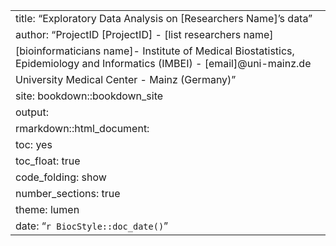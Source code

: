 ---
title: "Exploratory Data Analysis on [Researchers Name]'s data"
author: "ProjectID [ProjectID] - [list researchers name]</br>
  [bioinformaticians name]- Institute of Medical Biostatistics, Epidemiology and Informatics (IMBEI) - [email]@uni-mainz.de</br>
  University Medical Center - Mainz (Germany)"
site: bookdown::bookdown_site
output:
  rmarkdown::html_document:
    toc: yes
    toc_float: true
    code_folding: show
    number_sections: true
    theme: lumen
date: "`r BiocStyle::doc_date()`"
---